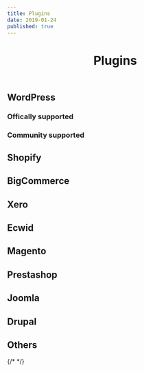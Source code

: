 ```yaml
---
title: Plugins
date: 2019-01-24
published: true
---
```


<header>
	<h1>Plugins</h1>
</header>

## WordPress

### Offically supported
<CardContainer space="true">
	<RepoCard
		title="Payment Forms"
		path="plugins/payment-forms-for-paystack"
		type="general"
		baseUrl='https://wordpress.org/'
	/>
	<RepoCard
		title="Paid Membership Pro"
		path="plugins/paystack-gateway-paid-memberships-pro"
		type="general"
		baseUrl = 'https://wordpress.org/'
	/>
	<RepoCard
		title="Give"
		path="plugins/paystack-for-give/"
		type="general"
		baseUrl='https://wordpress.org/'
	/>
	<RepoCard
		title="Gravity Forms"
		path="/plugins/paystack-add-on-for-gravity-forms/"
		type="general"
		baseUrl='https://wordpress.org/'
	/>
</CardContainer>


### Community supported
<CardContainer space="true">
	<RepoCard
		title="Paystack WooCommerce"
		path="plugins/woo-paystack"
		type="general"
		baseUrl='https://wordpress.org/'
	/>
	<RepoCard
		title="Easy Digital Downloads"
		path="plugins/edd-paystack"
		type="general"
		baseUrl = 'https://wordpress.org/'
	/>
</CardContainer>


## Shopify
<CardContainer space="true">
	<RepoCard
		title="Shopify"
		path=""
		type="general"
		baseUrl='https://pstk-shop.paystackintegrations.com'
	/>
</CardContainer>

## BigCommerce
<CardContainer space="true">
	<RepoCard
		title="BigCommerce"
		path=""
		type="general"
		baseUrl="https://www.bigcommerce.com/apps/paystack/"
	/>
</CardContainer>

## Xero
<CardContainer space="true">
	<RepoCard
		title="Xero"
		path=""
		type="general"
		baseUrl='https://xero.paystackintegrations.com'
	/>
</CardContainer>

## Ecwid
<CardContainer space="true">
	<RepoCard
		title="Ecwid"
		path="apps/paymentgateways/paystack"
		type="general"
		baseUrl='https://www.ecwid.com/'
	/>
</CardContainer>

## Magento
<CardContainer space="true">
	<RepoCard
		title="Magento 1.9"
		path="PaystackHQ/plugin-magento"
		type="github"
		baseUrl='https://github.com/'
	/>
	<RepoCard
		title="Magento 2.x"
		path="PaystackHQ/plugin-magento-2"
		type="github"
		baseUrl='https://github.com/'
	/>
</CardContainer>

## Prestashop
<CardContainer space="true">
	<RepoCard
		title="PrestaShop 1.5 - 1.6"
		path="PaystackHQ/plugin-prestashop-1.6"
		type="github"
		baseUrl='https://github.com/'
	/>
	<RepoCard
		title="PrestaShop 1.7"
		path="PaystackHQ/plugin-prestashop-1.7"
		type="github"
		baseUrl='https://github.com/'
	/>
</CardContainer>

## Joomla
<CardContainer space="true">
	<RepoCard
		title="Ice Joomla"
		path="PaystackHQ/plugin-icejoomla"
		type="github"
		baseUrl='https://github.com/'
	/>
	<RepoCard
		title="VirtueMart 3"
		path="PaystackHQ/plugin-joomla-virtuemart-3"
		type="github"
		baseUrl='https://github.com/'
	/>
	<RepoCard
		title="Jeema SMS"
		path="JibiTech/paystack"
		type="github"
		baseUrl='https://github.com/'
	/>
	<RepoCard
		title="Pay Per Download"
		path="Daydah/paystackpay"
		type="github"
		baseUrl='https://github.com/'
	/>
</CardContainer>

## Drupal
<CardContainer space="true">
	<RepoCard
		title="UberCart"
		path="PaystackHQ/plugin-drupal-ubercart"
		type="github"
		baseUrl='https://github.com/'
	/>
	<RepoCard
		title="Drupal Commerce"
		path="project/commerce_paystack"
		type="general"
		baseUrl='https://www.drupal.org/'
	/>
	<RepoCard
		title="PremiumPress"
		path="PaystackHQ/plugin-wordpress-premiumpress"
		type="github"
		baseUrl='https://github.com/'
	/>
</CardContainer>

## Others
<CardContainer space="true">
	<RepoCard
		title="Moodle"
		path="PaystackHQ/plugin-moodle-enrol"
		type="github"
		baseUrl='https://github.com/'
	/>
	<RepoCard
		title="Abantecart"
		path="PaystackHQ/plugin-abantecart"
		type="github"
		baseUrl='https://github.com/'
	/>
	<RepoCard
		title="CS-Cart"
		path="PaystackHQ/plugin-cs-cart"
		type="github"
		baseUrl='https://github.com/'
	/>
	<RepoCard
		title="OpenCart"
		path="extension/info&extension_id=25767"
		type="general"
		baseUrl='https://www.opencart.com/index.php?route=marketplace/'
	/>
	<RepoCard
		title="Osclass"
		path="PaystackHQ/plugin-os-class"
		type="github"
		baseUrl='https://github.com/'
	/>
	<RepoCard
		title="SMS portal Creator"
		path="PaystackHQ/plugin-spc"
		type="github"
		baseUrl='https://github.com/'
	/>
	<RepoCard
		title="WHMCS"
		path="PaystackHQ/plugin-whmcs"
		type="github"
		baseUrl='https://github.com/'
	/>
	{/* <RepoCard
		title="Reseller club"
		path="PaystackHQ/plugin-spc"
		type="github"
		baseUrl='https://github.com/'
	/> */}
	<RepoCard
		title="HostBill"
		path="paymentgateways/paystack"
		type="general"
		baseUrl='https://hostbillapp.com/hostbill/automatedbilling/'
	/>
	<RepoCard
		title="Automatic Pallet Web Host Reseller"
		path="paystack-automaticpallet-web-host-reseller-php-integration-kit"
		type="github"
		baseUrl='https://github.com/AutomaticPallet/'
	/>
	<RepoCard
		title="WPJobster"
		path="plugins/paystack-wpjobster-gateway"
		type="general"
		baseUrl = 'https://wordpress.org/'
	/>
	<RepoCard
		title="Sprout Invoices"
		path="plugins/paystack-sprout-invoices"
		type="general"
		baseUrl='https://wordpress.org/'
	/>
	<RepoCard
		title="Engine Themes"
		path="Kendysond/Paystack-Gateway-for-Enginethemes.com-DirectoryEngine-FreelanceEngine"
		type="github"
		baseUrl = 'https://github.com/'
	/>
	<RepoCard
		title="PremiumPress"
		path="Kendysond/Wordpress-premiumpress-paystack-gateway"
		type="github"
		baseUrl = 'https://github.com/'
	/>
</CardContainer>

